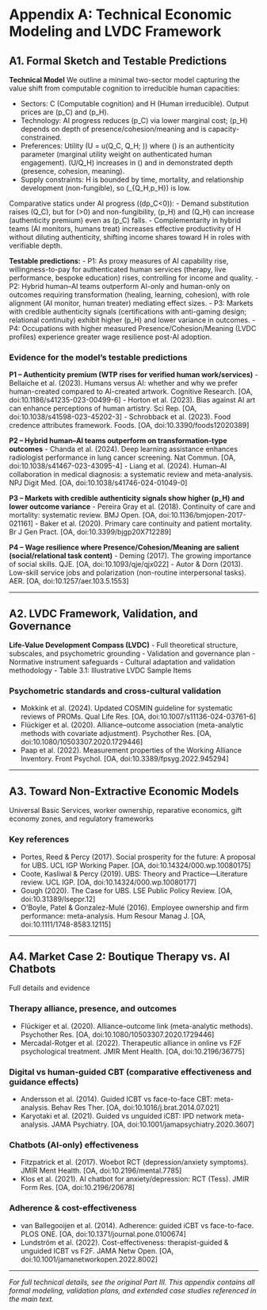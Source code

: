 # Appendix A: Technical Economic Modeling and LVDC Framework

## A1. Formal Sketch and Testable Predictions

::: {.callout-note}
**Technical Model**
We outline a minimal two-sector model capturing the value shift from computable cognition to irreducible human capacities:

- Sectors: C (Computable cognition) and H (Human irreducible). Output prices are \(p_C\) and \(p_H\).
- Technology: AI progress reduces \(p_C\) via lower marginal cost; \(p_H\) depends on depth of presence/cohesion/meaning and is capacity-constrained.
- Preferences: Utility \(U = u(Q_C, Q_H; \sigma)\) where \(\sigma \in [0,1]\) is an authenticity parameter (marginal utility weight on authenticated human engagement). \(\partial U/\partial Q_H\) increases in \(\sigma\) and in demonstrated depth (presence, cohesion, meaning).
- Supply constraints: H is bounded by time, mortality, and relationship development (non-fungible), so \(\epsilon_{Q_H,p_H}\) is low.

Comparative statics under AI progress (\(dp_C<0\)):
- Demand substitution raises \(Q_C\), but for \(\sigma>0\) and non-fungibility, \(p_H\) and \(Q_H\) can increase (authenticity premium) even as \(p_C\) falls.
- Complementarity in hybrid teams (AI monitors, humans treat) increases effective productivity of H without diluting authenticity, shifting income shares toward H in roles with verifiable depth.

**Testable predictions:**
- P1: As proxy measures of AI capability rise, willingness-to-pay for authenticated human services (therapy, live performance, bespoke education) rises, controlling for income and quality.
- P2: Hybrid human–AI teams outperform AI-only and human-only on outcomes requiring transformation (healing, learning, cohesion), with role alignment (AI monitor, human treater) mediating effect sizes.
- P3: Markets with credible authenticity signals (certifications with anti-gaming design; relational continuity) exhibit higher \(p_H\) and lower variance in outcomes.
- P4: Occupations with higher measured Presence/Cohesion/Meaning (LVDC profiles) experience greater wage resilience post-AI adoption.
:::

### Evidence for the model’s testable predictions

**P1 – Authenticity premium (WTP rises for verified human work/services)**
- Bellaiche et al. (2023). Humans versus AI: whether and why we prefer human-created compared to AI-created artwork. Cognitive Research. [OA, doi:10.1186/s41235-023-00499-6]
- Horton et al. (2023). Bias against AI art can enhance perceptions of human artistry. Sci Rep. [OA, doi:10.1038/s41598-023-45202-3]
- Schrobback et al. (2023). Food credence attributes framework. Foods. [OA, doi:10.3390/foods12020389]

**P2 – Hybrid human–AI teams outperform on transformation-type outcomes**
- Chanda et al. (2024). Deep learning assistance enhances radiologist performance in lung cancer screening. Nat Commun. [OA, doi:10.1038/s41467-023-43095-4]
- Liang et al. (2024). Human–AI collaboration in medical diagnosis: a systematic review and meta-analysis. NPJ Digit Med. [OA, doi:10.1038/s41746-024-01049-0]

**P3 – Markets with credible authenticity signals show higher \(p_H\) and lower outcome variance**
- Pereira Gray et al. (2018). Continuity of care and mortality: systematic review. BMJ Open. [OA, doi:10.1136/bmjopen-2017-021161]
- Baker et al. (2020). Primary care continuity and patient mortality. Br J Gen Pract. [OA, doi:10.3399/bjgp20X712289]

**P4 – Wage resilience where Presence/Cohesion/Meaning are salient (social/relational task content)**
- Deming (2017). The growing importance of social skills. QJE. [OA, doi:10.1093/qje/qjx022]
- Autor & Dorn (2013). Low-skill service jobs and polarization (non-routine interpersonal tasks). AER. [OA, doi:10.1257/aer.103.5.1553]

---

## A2. LVDC Framework, Validation, and Governance

::: {.callout-note}
**Life-Value Development Compass (LVDC)**
- Full theoretical structure, subscales, and psychometric grounding
- Validation and governance plan
- Normative instrument safeguards
- Cultural adaptation and validation methodology
- Table 3.1: Illustrative LVDC Sample Items
:::

### Psychometric standards and cross-cultural validation
- Mokkink et al. (2024). Updated COSMIN guideline for systematic reviews of PROMs. Qual Life Res. [OA, doi:10.1007/s11136-024-03761-6]
- Flückiger et al. (2020). Alliance–outcome association (meta-analytic methods with covariate adjustment). Psychother Res. [OA, doi:10.1080/10503307.2020.1729446]
- Paap et al. (2022). Measurement properties of the Working Alliance Inventory. Front Psychol. [OA, doi:10.3389/fpsyg.2022.945294]

---

## A3. Toward Non-Extractive Economic Models

::: {.callout-note}
Universal Basic Services, worker ownership, reparative economics, gift economy zones, and regulatory frameworks
:::

### Key references
- Portes, Reed & Percy (2017). Social prosperity for the future: A proposal for UBS. UCL IGP Working Paper. [OA, doi:10.14324/000.wp.10080175]
- Coote, Kasliwal & Percy (2019). UBS: Theory and Practice—Literature review. UCL IGP. [OA, doi:10.14324/000.wp.10080177]
- Gough (2020). The Case for UBS. LSE Public Policy Review. [OA, doi:10.31389/lseppr.12]
- O’Boyle, Patel & Gonzalez-Mulé (2016). Employee ownership and firm performance: meta-analysis. Hum Resour Manag J. [OA, doi:10.1111/1748-8583.12115]

---

## A4. Market Case 2: Boutique Therapy vs. AI Chatbots

::: {.callout-note}
Full details and evidence
:::

### Therapy alliance, presence, and outcomes
- Flückiger et al. (2020). Alliance–outcome link (meta-analytic methods). Psychother Res. [OA, doi:10.1080/10503307.2020.1729446]
- Mercadal-Rotger et al. (2022). Therapeutic alliance in online vs F2F psychological treatment. JMIR Ment Health. [OA, doi:10.2196/36775]

### Digital vs human-guided CBT (comparative effectiveness and guidance effects)
- Andersson et al. (2014). Guided ICBT vs face-to-face CBT: meta-analysis. Behav Res Ther. [OA, doi:10.1016/j.brat.2014.07.021]
- Karyotaki et al. (2021). Guided vs unguided iCBT: IPD network meta-analysis. JAMA Psychiatry. [OA, doi:10.1001/jamapsychiatry.2020.3607]

### Chatbots (AI-only) effectiveness
- Fitzpatrick et al. (2017). Woebot RCT (depression/anxiety symptoms). JMIR Ment Health. [OA, doi:10.2196/mental.7785]
- Klos et al. (2021). AI chatbot for anxiety/depression: RCT (Tess). JMIR Form Res. [OA, doi:10.2196/20678]

### Adherence & cost-effectiveness
- van Ballegooijen et al. (2014). Adherence: guided iCBT vs face-to-face. PLOS ONE. [OA, doi:10.1371/journal.pone.0100674]
- Lundström et al. (2022). Cost-effectiveness: therapist-guided & unguided ICBT vs F2F. JAMA Netw Open. [OA, doi:10.1001/jamanetworkopen.2022.8002]

---

*For full technical details, see the original Part III. This appendix contains all formal modeling, validation plans, and extended case studies referenced in the main text.*
